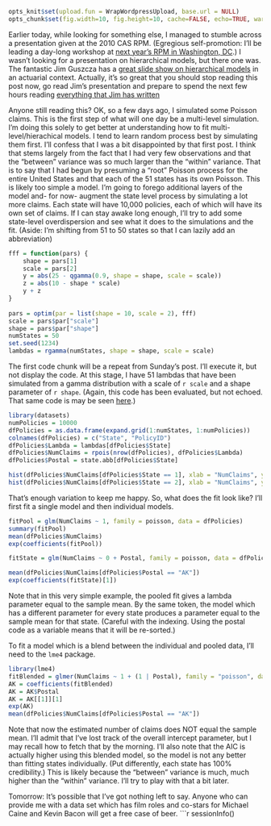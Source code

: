 ```r
opts_knit$set(upload.fun = WrapWordpressUpload, base.url = NULL) 
opts_chunk$set(fig.width=10, fig.height=10, cache=FALSE, echo=TRUE, warning=FALSE, message=FALSE, error=FALSE)
````

Earlier today, while looking for something else, I managed to stumble across a presentation given at the 2010 CAS RPM. (Egregious self-promotion: I'll be leading a day-long workshop at [next year's RPM in Washington, DC](http://www.casact.org/rpm/index.cfm?fa=workshop).) I wasn't looking for a presentation on hierarchical models, but there one was. The fantastic Jim Guszcza has a [great slide show on hierarchical models](http://www.casact.org/education/rpm/2010/handouts/PM11-Guszcza.pdf) in an actuarial context. Actually, it's so great that you should stop reading this post now, go read Jim's presentation and prepare to spend the next few hours reading [everything that Jim has written](http://www.casact.org/research/dare/index.cfm?fa=adv_search_rs&keyword=&title=&abstract2=&authorFirstName=&authorLastName=Guszcza&publication=&prizeID=&isCASSyll=&hasAudio=&hasRelated=&category=&search=Search)

Anyone still reading this? OK, so a few days ago, I simulated some Poisson claims. This is the first step of what will one day be a multi-level simulation. I'm doing this solely to get better at understanding how to fit multi-level/hierachical models. I tend to learn random process best by simulating them first. I'll confess that I was a bit disappointed by that first post. I think that stems largely from the fact that I had very few observations and that the "between" variance was so much larger than the "within" variance. That is to say that I had begun by presuming a "root" Poisson process for the entire United States and that each of the 51 states has its own Poisson. This is likely too simple a model. I'm going to forego additional layers of the model and- for now- augment the state level process by simulating a lot more claims. Each state will have 10,000 policies, each of which will have its own set of claims. If I can stay awake long enough, I'll try to add some state-level overdispersion and see what it does to the simulations and the fit. (Aside: I'm shifting from 51 to 50 states so that I can lazily add an abbreviation)

```r
fff = function(pars) {
    shape = pars[1]
    scale = pars[2]
    y = abs(25 - qgamma(0.9, shape = shape, scale = scale))
    z = abs(10 - shape * scale)
    y + z
}
 
pars = optim(par = list(shape = 10, scale = 2), fff)
scale = pars$par["scale"]
shape = pars$par["shape"]
numStates = 50
set.seed(1234)
lambdas = rgamma(numStates, shape = shape, scale = scale)
```

The first code chunk will be a repeat from Sunday's post. I'll execute it, but not display the code. At this stage, I have 51 lambdas that have been simulated from a gamma distribution with a scale of `r scale` and a shape parameter of `r shape`. (Again, this code has been evaluated, but not echoed. That same code is may be seen [here](http://pirategrunt.com/2013/12/15/24-days-of-r-day-15/).)

```r
library(datasets)
numPolicies = 10000
dfPolicies = as.data.frame(expand.grid(1:numStates, 1:numPolicies))
colnames(dfPolicies) = c("State", "PolicyID")
dfPolicies$Lambda = lambdas[dfPolicies$State]
dfPolicies$NumClaims = rpois(nrow(dfPolicies), dfPolicies$Lambda)
dfPolicies$Postal = state.abb[dfPolicies$State]

hist(dfPolicies$NumClaims[dfPolicies$State == 1], xlab = "NumClaims", ylab = "Density", main=state.abb[1])
hist(dfPolicies$NumClaims[dfPolicies$State == 2], xlab = "NumClaims", ylab = "Density", main=state.abb[2])
```

That's enough variation to keep me happy. So, what does the fit look like? I'll first fit a single model and then individual models.

```r
fitPool = glm(NumClaims ~ 1, family = poisson, data = dfPolicies)
summary(fitPool)
mean(dfPolicies$NumClaims)
exp(coefficients(fitPool))

fitState = glm(NumClaims ~ 0 + Postal, family = poisson, data = dfPolicies)

mean(dfPolicies$NumClaims[dfPolicies$Postal == "AK"])
exp(coefficients(fitState)[1])
```

Note that in this very simple example, the pooled fit gives a lambda parameter equal to the sample mean. By the same token, the model which has a different parameter for every state produces a parameter equal to the sample mean for that state. (Careful with the indexing. Using the postal code as a variable means that it will be re-sorted.)

To fit a model which is a blend between the individual and pooled data, I'll need to the `lme4` package. 

```r
library(lme4)
fitBlended = glmer(NumClaims ~ 1 + (1 | Postal), family = "poisson", data = dfPolicies)
AK = coefficients(fitBlended)
AK = AK$Postal
AK = AK[[1]][1]
exp(AK)
mean(dfPolicies$NumClaims[dfPolicies$Postal == "AK"])
```

Note that now the estimated number of claims does NOT equal the sample mean. I'll admit that I've lost track of the overall intercept parameter, but I may recall how to fetch that by the morning. I'll also note that the AIC is actually higher using this blended model, so the model is not any better than fitting states individually. (Put differently, each state has 100% credibility.) This is likely because the "between" variance is much, much higher than the "within" variance. I'll try to play with that a bit later.

Tomorrow: It's possible that I've got nothing left to say. Anyone who can provide me with a data set which has film roles and co-stars for Michael Caine and Kevin Bacon will get a free case of beer.
```r
sessionInfo()